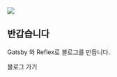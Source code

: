 <Section py="8|12|16|24">
  <Container>
    <Grid col="1|2" gap="8|12|16" alignItems="center">
      <Image
        src="moby.png"
        colStart="null|2"
        w="full"
        rounded="lg"
        overflow="hidden"
      />
      <Flexbox
        flexDirection="column"
        alignItems="center|flex-start"
        textAlign="center|left"
      >
        <H1 m="0" fontWeight="extrabold" lineHeight="tight">
          반갑습니다
        </H1>
        <P fontSize="xl|2xl" mt="2">
          Gatsby 와 Reflex로 블로그를 만듭니다.
        </P>
        <ButtonLink href="/blog" variant="primary">
          블로그 가기
          <Icon name="arrow-right" ml="4" />
        </ButtonLink>
      </Flexbox>
    </Grid>
  </Container>
</Section>
